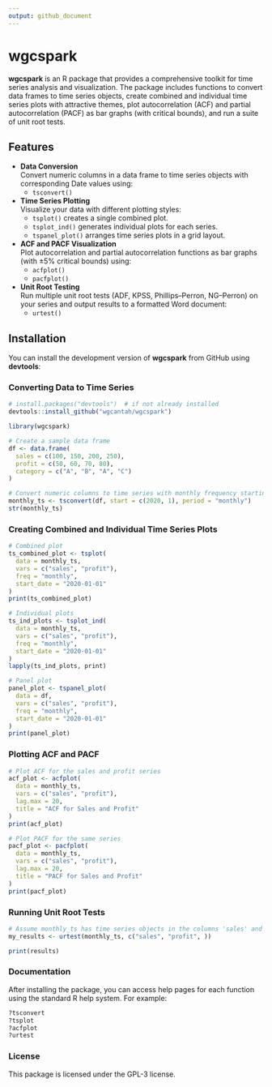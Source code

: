 ```yaml
---
output: github_document
---
```


# wgcspark

**wgcspark** is an R package that provides a comprehensive toolkit for time series analysis and visualization. The package includes functions to convert data frames to time series objects, create combined and individual time series plots with attractive themes, plot autocorrelation (ACF) and partial autocorrelation (PACF) as bar graphs (with critical bounds), and run a suite of unit root tests.

## Features

- **Data Conversion**  
  Convert numeric columns in a data frame to time series objects with corresponding Date values using:
  - `tsconvert()`

- **Time Series Plotting**  
  Visualize your data with different plotting styles:
  - `tsplot()` creates a single combined plot.
  - `tsplot_ind()` generates individual plots for each series.
  - `tspanel_plot()` arranges time series plots in a grid layout.
  
- **ACF and PACF Visualization**  
  Plot autocorrelation and partial autocorrelation functions as bar graphs (with ±5% critical bounds) using:
  - `acfplot()`
  - `pacfplot()`
  
- **Unit Root Testing**  
  Run multiple unit root tests (ADF, KPSS, Phillips–Perron, NG–Perron) on your series and output results to a formatted Word document:
  - `urtest()`

## Installation

You can install the development version of **wgcspark** from GitHub using **devtools**:

### Converting Data to Time Series
```r
# install.packages("devtools")  # if not already installed
devtools::install_github("wgcantah/wgcspark")

library(wgcspark)

# Create a sample data frame
df <- data.frame(
  sales = c(100, 150, 200, 250),
  profit = c(50, 60, 70, 80),
  category = c("A", "B", "A", "C")
)

# Convert numeric columns to time series with monthly frequency starting in January 2020
monthly_ts <- tsconvert(df, start = c(2020, 1), period = "monthly")
str(monthly_ts)
```

### Creating Combined and Individual Time Series Plots

```r
# Combined plot
ts_combined_plot <- tsplot(
  data = monthly_ts,
  vars = c("sales", "profit"),
  freq = "monthly",
  start_date = "2020-01-01"
)
print(ts_combined_plot)

# Individual plots
ts_ind_plots <- tsplot_ind(
  data = monthly_ts,
  vars = c("sales", "profit"),
  freq = "monthly",
  start_date = "2020-01-01"
)
lapply(ts_ind_plots, print)

# Panel plot
panel_plot <- tspanel_plot(
  data = df,
  vars = c("sales", "profit"),
  freq = "monthly",
  start_date = "2020-01-01"
)
print(panel_plot)
```

### Plotting ACF and PACF

```r
# Plot ACF for the sales and profit series
acf_plot <- acfplot(
  data = monthly_ts,
  vars = c("sales", "profit"),
  lag.max = 20,
  title = "ACF for Sales and Profit"
)
print(acf_plot)

# Plot PACF for the same series
pacf_plot <- pacfplot(
  data = monthly_ts,
  vars = c("sales", "profit"),
  lag.max = 20,
  title = "PACF for Sales and Profit"
)
print(pacf_plot)
```

### Running Unit Root Tests

```r 
# Assume monthly_ts has time series objects in the columns 'sales' and 'profit'
my_results <- urtest(monthly_ts, c("sales", "profit", )) 

print(results)
```

### Documentation
After installing the package, you can access help pages for each function using the standard R help system. For example:

```r
?tsconvert
?tsplot
?acfplot
?urtest
```

### License
This package is licensed under the GPL-3 license.


